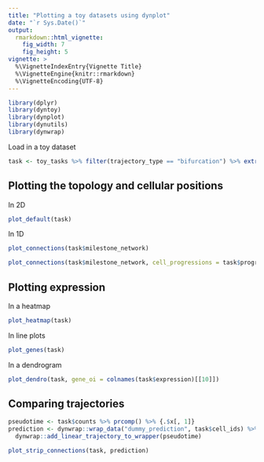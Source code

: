 ```yaml
---
title: "Plotting a toy datasets using dynplot"
date: "`r Sys.Date()`"
output: 
  rmarkdown::html_vignette:
    fig_width: 7
    fig_height: 5 
vignette: >
  %\VignetteIndexEntry{Vignette Title}
  %\VignetteEngine{knitr::rmarkdown}
  %\VignetteEncoding{UTF-8}
---
```


```r
library(dplyr)
library(dyntoy)
library(dynplot)
library(dynutils)
library(dynwrap)
```

Load in a toy dataset
```r
task <- toy_tasks %>% filter(trajectory_type == "bifurcation") %>% extract_row_to_list(1)
```

## Plotting the topology and cellular positions

In 2D
```r
plot_default(task)
```

In 1D
```r
plot_connections(task$milestone_network)

plot_connections(task$milestone_network, cell_progressions = task$progressions %>% sample_n(10))
```

## Plotting expression

In a heatmap
```r
plot_heatmap(task)
```

In line plots
```r
plot_genes(task)
```

In a dendrogram
```r
plot_dendro(task, gene_oi = colnames(task$expression)[[10]])
```



## Comparing trajectories
```r
pseudotime <- task$counts %>% prcomp() %>% {.$x[, 1]}
prediction <- dynwrap::wrap_data("dummy_prediction", task$cell_ids) %>% 
  dynwrap::add_linear_trajectory_to_wrapper(pseudotime)

plot_strip_connections(task, prediction)
```

